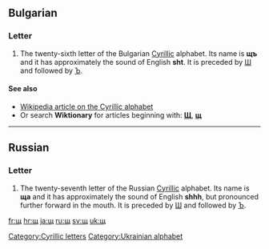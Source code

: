 {{also|Щ|պ|ɰ|}}
==Bulgarian==

===Letter===
{{infl|bg|letter|lower case||upper case|Щ}}

#The twenty-sixth letter of the Bulgarian [[Cyrillic]] alphabet. Its name is '''щъ''' {{IPAchar|(ʃtø)}} and it has approximately the sound of English '''sht'''. It is preceded by [[ш|Ш]] and followed by [[ъ|Ъ]].

====See also====
*[[w:Cyrillic alphabet|Wikipedia article on the Cyrillic alphabet]]
*Or search '''Wiktionary''' for articles beginning with: '''[[Special:Prefixindex/Щ|Щ]]''', '''[[Special:Prefixindex/щ|щ]]'''

----

==Russian==

===Letter===
{{infl|ru|letter|lower case||upper case|Щ}}

#The twenty-seventh letter of the Russian [[Cyrillic]] alphabet. Its name is '''ща''' {{IPAchar|(ɕɕa)}} and it has approximately the sound of English '''shhh''', but pronounced further forward in the mouth. It is preceded by [[ш|Ш]] and followed by [[ъ|Ъ]].

[[Category:Cyrillic letters]]
[[Category:Ukrainian alphabet]]

[[fr:щ]]
[[hr:щ]]
[[ja:щ]]
[[ru:щ]]
[[sv:щ]]
[[uk:щ]]